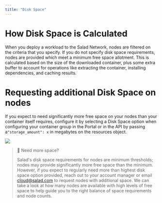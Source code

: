 ```yaml
---
title: "Disk Space"
---
```


# How Disk Space is Calculated

When you deploy a workload to the Salad Network, nodes are filtered on the criteria that you specify. If you do not specify disk space requirements, nodes are provided which meet a minimum free space allotment. This is calculated based on the size of the downloaded container, plus some extra buffer to account for operations like extracting the container, installing dependencies, and caching results.

# Requesting additional Disk Space on nodes

If you expect to need significantly more free space on your nodes than your container itself requires, configure it by selecting a Disk Space option when configuring your container group in the Portal or in the API by passing a`"storage_amount": x` in megabytes on the resources object.

![](container-engine\images\270e77f-image.png)


> 📘 Need more space?
>
> Salad's disk space requirements for nodes are minimum thresholds; nodes may provide significantly more free space than the minimum. However, if you expect to regularly need more than highest disk space option provided, reach out to your account manager or email [cloud@salad.com](mailto:cloud@salad.com) to request nodes with additional space. We can take a look at how many nodes are available with high levels of free space to help guide you to the right balance of space requirements and node counts.
